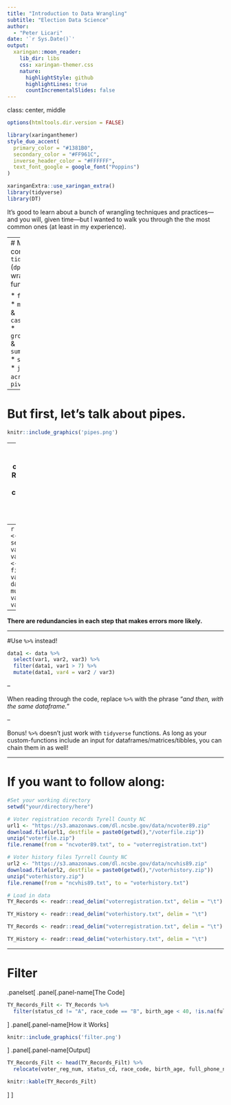 ```yaml
---
title: "Introduction to Data Wrangling"
subtitle: "Election Data Science"  
author: 
  - "Peter Licari"
date: '`r Sys.Date()`'
output:
  xaringan::moon_reader:
    lib_dir: libs
    css: xaringan-themer.css
    nature:
      highlightStyle: github
      highlightLines: true
      countIncrementalSlides: false
---
```

class: center, middle
```r
options(htmltools.dir.version = FALSE)
```

```r
library(xaringanthemer)
style_duo_accent(
  primary_color = "#1381B0",
  secondary_color = "#FF961C",
  inverse_header_color = "#FFFFFF",
  text_font_google = google_font("Poppins")
)

xaringanExtra::use_xaringan_extra()
library(tidyverse)
library(DT)
```



It's good to learn about a bunch of wrangling techniques and practices---and you will, given time---but I wanted to walk you through the the most common ones (at least in my experience). 

---
# Most common `tidyverse` (`dplyr`) wrangling functions

* `filter`
* `mutate` & `case_when`
* `group_by` & `summarise`
* `select`
* `join`
* `across`
* `pivot`

---

# But first, let's talk about pipes.
```r
knitr::include_graphics('pipes.png')
```


---
When you write out code in your R script (or R markdown chunk) you'll often do a number of steps:

--
```r
data
data1 <- select(data, var1, var2, var3)
data1 <- filter(data1, var1 > 7)
data1 <- mutate(data1, var4 = var2 / var3)
```
--

**There are redundancies in each step that makes errors more likely.**

---

#Use `%>%` instead!
```r

data1 <- data %>%
  select(var1, var2, var3) %>%
  filter(data1, var1 > 7) %>%
  mutate(data1, var4 = var2 / var3)

```

--

When reading through the code, replace `%>%` with the phrase "*and then, with the same dataframe.*"

--

Bonus! `%>%` doesn't just work with `tidyverse` functions. As long as your custom-functions include an input for dataframes/matrices/tibbles, you can chain them in as well!

---

# If you want to follow along: 

```r
#Set your working directory
setwd("your/directory/here")

# Voter registration records Tyrell County NC
url1 <- "https://s3.amazonaws.com/dl.ncsbe.gov/data/ncvoter89.zip"
download.file(url1, destfile = paste0(getwd(),"/voterfile.zip"))  
unzip("voterfile.zip")
file.rename(from = "ncvoter89.txt", to = "voterregistration.txt")

# Voter history files Tyrrell County NC
url2 <- "https://s3.amazonaws.com/dl.ncsbe.gov/data/ncvhis89.zip"
download.file(url2, destfile = paste0(getwd(),"/voterhistory.zip"))  
unzip("voterhistory.zip")
file.rename(from = "ncvhis89.txt", to = "voterhistory.txt")

# Load in data
TY_Records <- readr::read_delim("voterregistration.txt", delim = "\t")

TY_History <- readr::read_delim("voterhistory.txt", delim = "\t")

```

```r
TY_Records <- readr::read_delim("voterregistration.txt", delim = "\t")

TY_History <- readr::read_delim("voterhistory.txt", delim = "\t")
```



---
# Filter

.panelset[
.panel[.panel-name[The Code]

```r
TY_Records_Filt <- TY_Records %>%
  filter(status_cd != "A", race_code == "B", birth_age < 40, !is.na(full_phone_number))

```
]
.panel[.panel-name[How it Works]

```r
knitr::include_graphics('filter.png')
```

]
.panel[.panel-name[Output]

```r
TY_Records_Filt <- head(TY_Records_Filt) %>%
  relocate(voter_reg_num, status_cd, race_code, birth_age, full_phone_number)

knitr::kable(TY_Records_Filt)

```
]
]